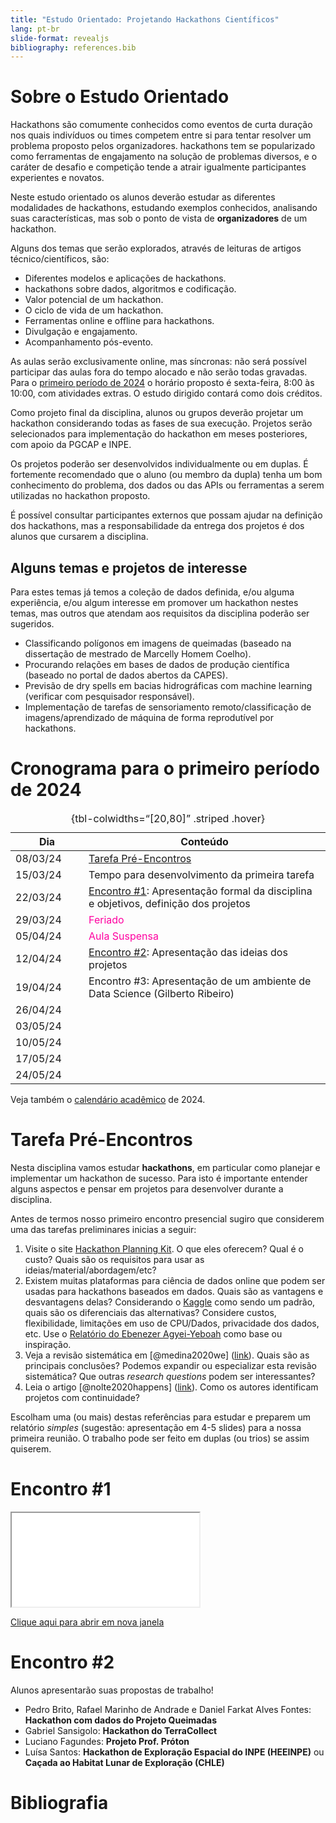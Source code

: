 ```yaml
---
title: "Estudo Orientado: Projetando Hackathons Científicos"
lang: pt-br
slide-format: revealjs
bibliography: references.bib
---
```


# Sobre o Estudo Orientado

Hackathons são comumente conhecidos como eventos de curta duração nos quais indivíduos ou times competem entre si para tentar resolver um problema proposto pelos organizadores. hackathons tem se popularizado como ferramentas de engajamento na solução de problemas diversos, e o caráter de desafio e competição tende a atrair igualmente participantes experientes e novatos.

Neste estudo orientado os alunos deverão estudar as diferentes modalidades de hackathons, estudando exemplos conhecidos, analisando suas características, mas sob o ponto de vista de **organizadores** de um hackathon.

Alguns dos temas que serão explorados, através de leituras de artigos técnico/científicos, são:

-   Diferentes modelos e aplicações de hackathons.
-   hackathons sobre dados, algoritmos e codificação.
-   Valor potencial de um hackathon.
-   O ciclo de vida de um hackathon.
-   Ferramentas online e offline para hackathons.
-   Divulgação e engajamento.
-   Acompanhamento pós-evento.

As aulas serão exclusivamente online, mas síncronas: não será possível participar das aulas fora do tempo alocado e não serão todas gravadas. Para o [primeiro período de 2024](https://www.gov.br/inpe/pt-br/area-conhecimento/posgraduacao/calendario-academico) o horário proposto é sexta-feira, 8:00 às 10:00, com atividades extras. O estudo dirigido contará como dois créditos.

Como projeto final da disciplina, alunos ou grupos deverão projetar um hackathon considerando todas as fases de sua execução. Projetos serão selecionados para implementação do hackathon em meses posteriores, com apoio da PGCAP e INPE.

Os projetos poderão ser desenvolvidos individualmente ou em duplas. É fortemente recomendado que o aluno (ou membro da dupla) tenha um bom conhecimento do problema, dos dados ou das APIs ou ferramentas a serem utilizadas no hackathon proposto.

É possível consultar participantes externos que possam ajudar na definição dos hackathons, mas a responsabilidade da entrega dos projetos é dos alunos que cursarem a disciplina.

## Alguns temas e projetos de interesse

Para estes temas já temos a coleção de dados definida, e/ou alguma experiência, e/ou algum interesse em promover um hackathon nestes temas, mas outros que atendam aos requisitos da disciplina poderão ser sugeridos.

-   Classificando polígonos em imagens de queimadas (baseado na dissertação de mestrado de Marcelly Homem Coelho).
-   Procurando relações em bases de dados de produção científica (baseado no portal de dados abertos da CAPES).
-   Previsão de dry spells em bacias hidrográficas com machine learning (verificar com pesquisador responsável).
-   Implementação de tarefas de sensoriamento remoto/classificação de imagens/aprendizado de máquina de forma reprodutível por hackathons.

# Cronograma para o primeiro período de 2024

| Dia      | Conteúdo                                                                             |
|-----------------|-------------------------------------------------------|
| 08/03/24 | [Tarefa Pré-Encontros]                                                               |
| 15/03/24 | Tempo para desenvolvimento da primeira tarefa                                        |
| 22/03/24 | [Encontro #1]: Apresentação formal da disciplina e objetivos, definição dos projetos |
| 29/03/24 | [Feriado]{style="color:#ff00A0"}                                                     |
| 05/04/24 | [Aula Suspensa]{style="color:#ff00A0"}                                               |
| 12/04/24 | [Encontro #2]: Apresentação das ideias dos projetos                                  |
| 19/04/24 | Encontro #3: Apresentação de um ambiente de Data Science (Gilberto Ribeiro)  |
| 26/04/24 |                                                                                      |
| 03/05/24 |                                                                                      |
| 10/05/24 |                                                                                      |
| 17/05/24 |                                                                                      |
| 24/05/24 |                                                                                      |

: {tbl-colwidths="\[20,80\]" .striped .hover}

Veja também o [calendário acadêmico](https://www.gov.br/inpe/pt-br/area-conhecimento/posgraduacao/calendario-academico) de 2024.

# Tarefa Pré-Encontros

Nesta disciplina vamos estudar **hackathons**, em particular como planejar e implementar um hackathon de sucesso. Para isto é importante entender alguns aspectos e pensar em projetos para desenvolver durante a disciplina.

Antes de termos nosso primeiro encontro presencial sugiro que considerem uma das tarefas preliminares inicias a seguir:

1.  Visite o site [Hackathon Planning Kit](https://hackathon-planning-kit.org/). O que eles oferecem? Qual é o custo? Quais são os requisitos para usar as ideias/material/abordagem/etc?
2.  Existem muitas plataformas para ciência de dados online que podem ser usadas para hackathons baseados em dados. Quais são as vantagens e desvantagens delas? Considerando o [Kaggle](https://www.kaggle.com/) como sendo um padrão, quais são os diferenciais das alternativas? Considere custos, flexibilidade, limitações em uso de CPU/Dados, privacidade dos dados, etc. Use o [Relatório do Ebenezer Agyei-Yeboah](Resources/RelatórioPCI.pdf) como base ou inspiração.
3.  Veja a revisão sistemática em [@medina2020we] ([link](Resources/Medina2020.pdf)). Quais são as principais conclusões? Podemos expandir ou especializar esta revisão sistemática? Que outras *research questions* podem ser interessantes?
4.  Leia o artigo [@nolte2020happens] ([link](Resources/Nolte2020.pdf)). Como os autores identificam projetos com continuidade?

Escolham uma (ou mais) destas referências para estudar e preparem um relatório *simples* (sugestão: apresentação em 4-5 slides) para a nossa primeira reunião. O trabalho pode ser feito em duplas (ou trios) se assim quiserem.

```{=html}
<!--
 Veja o video [Mini-curso: Bibliometria na prática com R e Bibliometrix](https://youtu.be/2XKsq_y9z_M)\] por Clayton Martins Pereira, que ensina como fazer uma análise bibliométrica a partir de palavras-chaves. 
 -->
```
# Encontro #1

```{=html}
<iframe class="slide-deck" src="Hackathons-Aula01/"></iframe>
```
[Clique aqui para abrir em nova janela](Hackathons-Aula01/){target="_blank"}

# Encontro #2

Alunos apresentarão suas propostas de trabalho!

-   Pedro Brito, Rafael Marinho de Andrade e Daniel Farkat Alves Fontes: **Hackathon com dados do Projeto Queimadas**
-   Gabriel Sansigolo: **Hackathon do TerraCollect**
-   Luciano Fagundes: **Projeto Prof. Próton**
-   Luísa Santos: **Hackathon de Exploração Espacial do INPE (HEEINPE)** ou **Caçada ao Habitat Lunar de Exploração (CHLE)**

# Bibliografia
